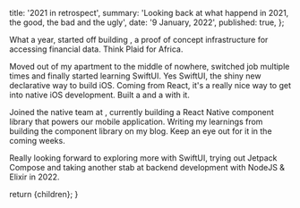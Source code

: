 
  title: '2021 in retrospect',
  summary: 'Looking back at what happend in 2021, the good, the bad and the ugly',
  date: '9 January, 2022',
  published: true,
};

What a year, started off building <MagicLink invertColor text="Brank" url="https://withbrank.com" />,
a proof of concept infrastructure for accessing financial data. Think Plaid for Africa.

Moved out of my apartment to the middle of nowhere, switched job multiple times and finally started learning SwiftUI.
Yes SwiftUI, the shiny new declarative way to build iOS. Coming from React, it's a really nice way to get into native iOS development.
Built a <MagicLink invertColor text="CashApp clone" url="https://github.com/casprine/cashapp"/> and a <MagicLink invertColor text="Clubhouse UI clone" url="https://github.com/casprine/clubhouse-clone" /> with it.

Joined the native team at <MagicLink invertColor text="ChipperCash" url="https://chippercash.com/" />,
currently building a React Native component library that powers our mobile application.
Writing my learnings from building the component library on my blog. Keep an eye out for it in the coming weeks.

Really looking forward to exploring more with SwiftUI, trying out Jetpack Compose and taking another stab at backend development with NodeJS & Elixir in 2022.

  return <WritingLayout meta={meta}>{children}</WritingLayout>;
}
